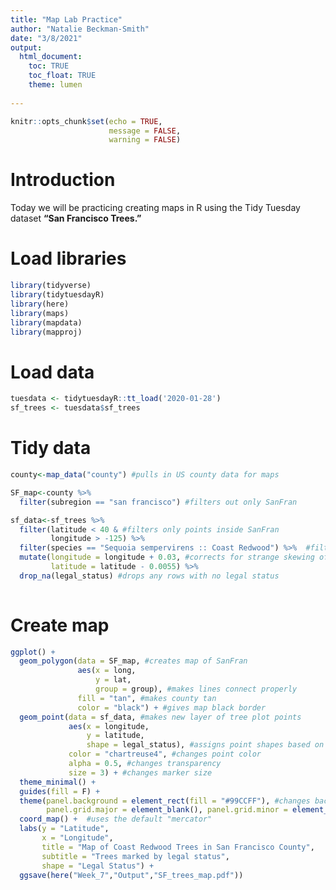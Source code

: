 ```yaml
---
title: "Map Lab Practice"
author: "Natalie Beckman-Smith"
date: "3/8/2021"
output:
  html_document:
    toc: TRUE
    toc_float: TRUE
    theme: lumen
    
---
```

```r
knitr::opts_chunk$set(echo = TRUE, 
                      message = FALSE, 
                      warning = FALSE)
```

# Introduction
Today we will be practicing creating maps in R using the Tidy Tuesday dataset **"San Francisco Trees."** 

# Load libraries
```r
library(tidyverse)
library(tidytuesdayR)
library(here)
library(maps)
library(mapdata)
library(mapproj)
```

# Load data
```r
tuesdata <- tidytuesdayR::tt_load('2020-01-28') 
sf_trees <- tuesdata$sf_trees

```

# Tidy data
```r
county<-map_data("county") #pulls in US county data for maps 

SF_map<-county %>% 
  filter(subregion == "san francisco") #filters out only SanFran

sf_data<-sf_trees %>% 
  filter(latitude < 40 & #filters only points inside SanFran
         longitude > -125) %>% 
  filter(species == "Sequoia sempervirens :: Coast Redwood") %>%  #filters only Coast Redwoods
  mutate(longitude = longitude + 0.03, #corrects for strange skewing of points we experienced 
         latitude = latitude - 0.0055) %>% 
  drop_na(legal_status) #drops any rows with no legal status 
  
```

# Create map
```r
ggplot() +
  geom_polygon(data = SF_map, #creates map of SanFran
               aes(x = long, 
                   y = lat, 
                   group = group), #makes lines connect properly
               fill = "tan", #makes county tan
               color = "black") + #gives map black border
  geom_point(data = sf_data, #makes new layer of tree plot points
             aes(x = longitude,
                 y = latitude,
                 shape = legal_status), #assigns point shapes based on legal status
             color = "chartreuse4", #changes point color
             alpha = 0.5, #changes transparency
             size = 3) + #changes marker size
  theme_minimal() +
  guides(fill = F) +
  theme(panel.background = element_rect(fill = "#99CCFF"), #changes background color
        panel.grid.major = element_blank(), panel.grid.minor = element_blank()) + #removes grid lines from map
  coord_map() +  #uses the default "mercator"
  labs(y = "Latitude",
       x = "Longitude",
       title = "Map of Coast Redwood Trees in San Francisco County",
       subtitle = "Trees marked by legal status",
       shape = "Legal Status") +
  ggsave(here("Week_7","Output","SF_trees_map.pdf"))
```
